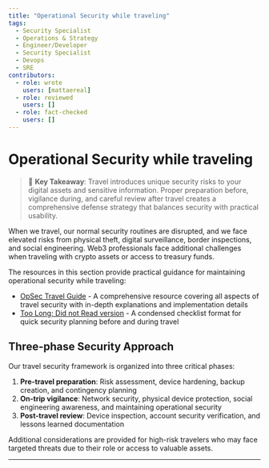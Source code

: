 ```yaml
---
title: "Operational Security while traveling"
tags:
  - Security Specialist
  - Operations & Strategy
  - Engineer/Developer
  - Security Specialist
  - Devops
  - SRE
contributors:
  - role: wrote
    users: [mattaereal]
  - role: reviewed
    users: []
  - role: fact-checked
    users: []
---
```



<TagProvider>
<TagFilter />

# Operational Security while traveling

<TagList tags={frontmatter.tags} />
<AttributionList contributors={frontmatter.contributors} />

> 🔑 **Key Takeaway**: Travel introduces unique security risks to your digital assets and sensitive information. Proper
> preparation before, vigilance during, and careful review after travel creates a comprehensive defense strategy that
> balances security with practical usability.

When we travel, our normal security routines are disrupted, and we face elevated risks from physical theft, digital
surveillance, border inspections, and social engineering. Web3 professionals face additional challenges when traveling
with crypto assets or access to treasury funds.

The resources in this section provide practical guidance for maintaining operational security while traveling:

- [OpSec Travel Guide](/opsec/travel/guide) - A comprehensive resource covering all aspects of travel security with
in-depth explanations and implementation details
- [Too Long; Did not Read version](/opsec/travel/tldr) - A condensed checklist format for quick security planning before
and during travel

## Three-phase Security Approach

Our travel security framework is organized into three critical phases:

1. **Pre-travel preparation**: Risk assessment, device hardening, backup creation, and contingency planning
2. **On-trip vigilance**: Network security, physical device protection, social engineering awareness, and maintaining
operational security
3. **Post-travel review**: Device inspection, account security verification, and lessons learned documentation

Additional considerations are provided for high-risk travelers who may face targeted threats due to their role or access
to valuable assets.

---

</TagProvider>
<ContributeFooter />
